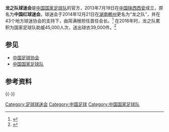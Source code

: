 {{not|上海龙之队}}
'''龙之队球迷会'''是[[中国国家足球队|中国国家足球队]]的官方{{tsl|en|Supporters' group|球迷会}}，2013年7月19日在[[中国|中国]][[陕西|陕西]][[西安|西安]]成立，原名为'''中国红球迷会'''。球迷会于2014年12月21日在[[湖南|湖南]][[郴州|郴州]]更名为“龙之队”，并在43个地方球迷协会的支持下，由简满根担任首任会长。<ref>{{cite news|author=房亮|title=简满根 为国足加油 为球迷赚钱|url=http://politics.people.com.cn/n/2015/0212/c70731-26550972.html|publisher=人民网|date=2015-02-16|accessdate=2021-07-21|archive-date=2021-07-21|archive-url=https://web.archive.org/web/20210721204834/http://politics.people.com.cn/n/2015/0212/c70731-26550972.html|dead-url=no}}</ref> 在2016年时，龙之队累积为国家足球队助威45,000人次，送出球衣39,000件。<ref>{{cite news|author=陈晨曦|title=2016龙之队球迷年会隆重举行 为国足中国杯打气|url=https://sports.sohu.com/20170110/n478328388.shtml|publisher=搜狐体育|date=2017-01-10|accessdate=2021-07-21|archive-date=2021-07-21|archive-url=https://web.archive.org/web/20210721183608/https://sports.sohu.com/20170110/n478328388.shtml|dead-url=no}}</ref>

== 参见 ==
* [[中国足球协会|中国足球协会]]
* [[中国国家足球队|中国国家足球队]]

== 参考资料 ==
{{reflist}}
{{-}}
{{足球小作品}}

[[Category:足球球迷会|Category:足球球迷会]]
[[Category:中国足球|Category:中国足球]]
[[Category:中国国家足球队|Category:中国国家足球队]]
